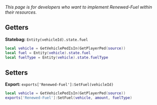 *This page is for developers who want to implement Renewed-Fuel within their resources.*

## Getters

**Statebag:** `Entity(vehicleId).state.fuel`

```lua
local vehicle = GetVehiclePedIsIn(GetPlayerPed(source))
local fuel = Entity(vehicle).state.fuel
local fuelType = Entity(vehicle).state.fuelType
```

## Setters

**Export:** `exports['Renewed-Fuel']:SetFuel(vehicleId)`

```lua
local vehicle = GetVehiclePedIsIn(GetPlayerPed(source))
exports['Renewed-Fuel']:SetFuel(vehicle, amount, fuelType) 
```